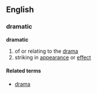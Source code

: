 ==English==
===dramatic===
'''dramatic'''

#of or relating to the [[drama]]
#striking in [[appearance]] or [[effect]]

====Related terms====
*[[drama]]